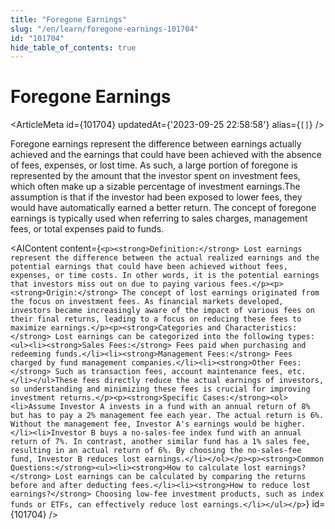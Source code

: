 ```yaml
---
title: "Foregone Earnings"
slug: "/en/learn/foregone-earnings-101704"
id: "101704"
hide_table_of_contents: true
---
```



# Foregone Earnings

<ArticleMeta id={101704} updatedAt={'2023-09-25 22:58:58'} alias={`[]`} />
<div className='border-solid border-b border-t-0 my-4 border-[var(--ifm-color-gray-300)]' />

Foregone earnings represent the difference between earnings actually achieved and the earnings that could have been achieved with the absence of fees, expenses, or lost time. As such, a large portion of foregone is represented by the amount that the investor spent on investment fees, which often make up a sizable percentage of investment earnings.The assumption is that if the investor had been exposed to lower fees, they would have automatically earned a better return. The concept of foregone earnings is typically used when referring to sales charges, management fees, or total expenses paid to funds.

<AIContent content={`<p><strong>Definition:</strong> Lost earnings represent the difference between the actual realized earnings and the potential earnings that could have been achieved without fees, expenses, or time costs. In other words, it is the potential earnings that investors miss out on due to paying various fees.</p><p><strong>Origin:</strong> The concept of lost earnings originated from the focus on investment fees. As financial markets developed, investors became increasingly aware of the impact of various fees on their final returns, leading to a focus on reducing these fees to maximize earnings.</p><p><strong>Categories and Characteristics:</strong> Lost earnings can be categorized into the following types:<ul><li><strong>Sales Fees:</strong> Fees paid when purchasing and redeeming funds.</li><li><strong>Management Fees:</strong> Fees charged by fund management companies.</li><li><strong>Other Fees:</strong> Such as transaction fees, account maintenance fees, etc.</li></ul>These fees directly reduce the actual earnings of investors, so understanding and minimizing these fees is crucial for improving investment returns.</p><p><strong>Specific Cases:</strong><ol><li>Assume Investor A invests in a fund with an annual return of 8% but has to pay a 2% management fee each year. The actual return is 6%. Without the management fee, Investor A's earnings would be higher.</li><li>Investor B buys a no-sales-fee index fund with an annual return of 7%. In contrast, another similar fund has a 1% sales fee, resulting in an actual return of 6%. By choosing the no-sales-fee fund, Investor B reduces lost earnings.</li></ol></p><p><strong>Common Questions:</strong><ul><li><strong>How to calculate lost earnings?</strong> Lost earnings can be calculated by comparing the returns before and after deducting fees.</li><li><strong>How to reduce lost earnings?</strong> Choosing low-fee investment products, such as index funds or ETFs, can effectively reduce lost earnings.</li></ul></p>`} id={101704} />
